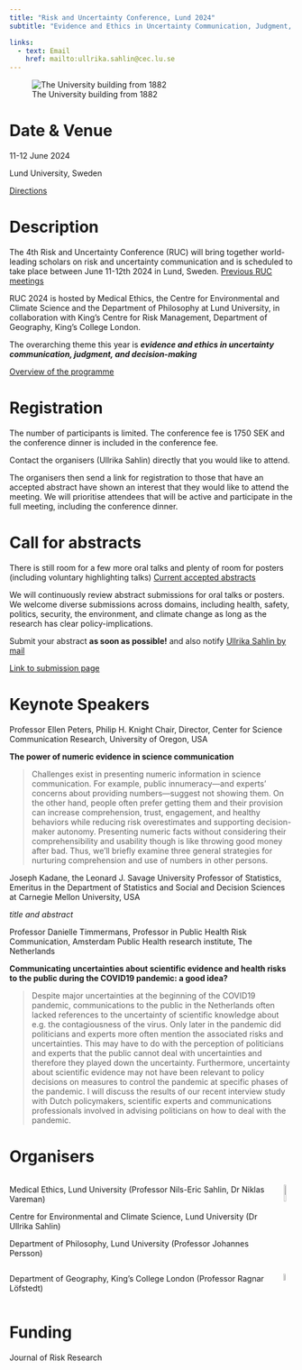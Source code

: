 ```yaml
---
title: "Risk and Uncertainty Conference, Lund 2024"
subtitle: "Evidence and Ethics in Uncertainty Communication, Judgment, and Decision-Making"

links:
  - text: Email
    href: mailto:ullrika.sahlin@cec.lu.se
---
```


![The University building from 1882](img/Universitetshuset_sep2016_18_smaller.png){width="40%,fig-align=\"center\""}

# Date & Venue

11-12 June 2024

Lund University, Sweden

[Directions](directions.qmd)

# Description

The 4th Risk and Uncertainty Conference (RUC) will bring together world-leading scholars on risk and uncertainty communication and is scheduled to take place between June 11-12th 2024 in Lund, Sweden. [Previous RUC meetings](History.qmd)

RUC 2024 is hosted by Medical Ethics, the Centre for Environmental and Climate Science and the Department of Philosophy at Lund University, in collaboration with King's Centre for Risk Management, Department of Geography, King's College London.

The overarching theme this year is ***evidence and ethics in uncertainty communication, judgment, and decision-making***

[Overview of the programme](Programme.qmd)

# Registration

The number of participants is limited. The conference fee is 1750 SEK and the conference dinner is included in the conference fee.

Contact the organisers (Ullrika Sahlin) directly that you would like to attend. 

The organisers then send a link for registration to those that have an accepted abstract have shown an interest that they would like to attend the meeting. We will prioritise attendees that will be active and participate in the full meeting, including the conference dinner. 

# Call for abstracts

There is still room for a few more oral talks and plenty of room for posters (including voluntary highlighting talks) [Current accepted abstracts](Programme.qmd) 

We will continuously review abstract submissions for oral talks or posters. We welcome diverse submissions across domains, including health, safety, politics, security, the environment, and climate change as long as the research has clear policy-implications.

Submit your abstract **as soon as possible!** and also notify [Ullrika Sahlin by mail](mailto:ullrika.sahlin@cec.lu.se)

[Link to submission page](https://www.cec.lu.se/webform/ruc2024)

# Keynote Speakers

Professor Ellen Peters, Philip H. Knight Chair, Director, Center for Science Communication Research, University of Oregon, USA

**The power of numeric evidence in science communication**

> Challenges exist in presenting numeric information in science communication. For example, public innumeracy—and experts’ concerns about providing numbers—suggest not showing them. On the other hand, people often prefer getting them and their provision can increase comprehension, trust, engagement, and healthy behaviors while reducing risk overestimates and supporting decision-maker autonomy. Presenting numeric facts without considering their comprehensibility and usability though is like throwing good money after bad. Thus, we’ll briefly examine three general strategies for nurturing comprehension and use of numbers in other persons.

Joseph Kadane, the Leonard J. Savage University Professor of Statistics, Emeritus in the Department of Statistics and Social and Decision Sciences at Carnegie Mellon University, USA

*title and abstract*

Professor Danielle Timmermans, Professor in Public Health Risk Communication, Amsterdam Public Health research institute, The Netherlands

**Communicating uncertainties about scientific evidence and health risks to the public during the COVID19 pandemic: a good idea?**

> Despite major uncertainties at the beginning of the COVID19 pandemic, communications to the public in the Netherlands often lacked references to the uncertainty of scientific knowledge about e.g. the contagiousness of the virus. Only later in the pandemic did politicians and experts more often mention the associated risks and uncertainties. This may have to do with the perception of politicians and experts that the public cannot deal with uncertainties and therefore they played down the uncertainty. Furthermore, uncertainty about scientific evidence may not have been relevant to policy decisions on measures to control the pandemic at specific phases of the pandemic. I will discuss the results of our recent interview study with Dutch policymakers, scientific experts and communications professionals involved in advising politicians on how to deal with the pandemic.


# Organisers

::: columns
::: {.column width="\"50%"}
Medical Ethics, Lund University (Professor Nils-Eric Sahlin, Dr Niklas Vareman)

Centre for Environmental and Climate Science, Lund University (Dr Ullrika Sahlin)

Department of Philosophy, Lund University (Professor Johannes Persson)
:::

::: {.column width="\"50%"}
![](img/LundUniversity_C2line_RGB.png){width="44%"}
:::
:::

::: columns
::: {.column width="\"50%"}
Department of Geography, King's College London (Professor Ragnar Löfstedt)
:::

::: {.column width="\"50%"}
![](img/kings.png){width="44%"}
:::
:::

# Funding

Journal of Risk Research
